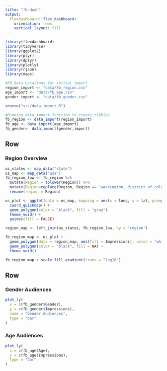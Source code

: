 ```yaml
---
title: "fb-dash"
output: 
  flexdashboard::flex_dashboard:
    orientation: rows
    vertical_layout: fill
---
```


```r
library(flexdashboard)
library(tidyverse)
library(ggplot2)
library(plyr)
library(dplyr)
library(plotly)
library(rjson)
library(maps)

#FB Data Locations for initial import
region_import <- "data/fb_region.csv"
age_import <- "data/fb_age.csv"
gender_import <- "data/fb_gender.csv"

source("src/data_import.R")

#Running data_import function to create tibbles
fb_region <- data_import(region_import)
fb_age <- data_import(age_import)
fb_gender<- data_import(gender_import)

```

Row 
------------------------------

### Region Overview

```r
us_states <- map_data("state")
us_map <- map_data("usa")
fb_region_low <- fb_region %>% 
  mutate(Region = tolower(Region)) %>% 
  mutate(Region=replace(Region, Region == "washington, district of columbia", "district of columbia")) %>% 
  rename(region = Region)

us_plot <- ggplot(data = us_map, mapping = aes(x = long, y = lat, group = group)) +
  coord_quickmap() +
  geom_polygon(color = "black", fill = "gray")
  theme_void() +
  guides(fill = FALSE)

region_map <- left_join(us_states, fb_region_low, by = "region")

fb_region_map <- us_plot +
  geom_polygon(data = region_map, aes(fill = Impressions), color = "white") +
  geom_polygon(color = "black", fill = NA) +
  theme_void()

fb_region_map + scale_fill_gradient(trans = "log10")

```

Row
-----------------------------
### Gender Audiences

```r
plot_ly(
  x = c(fb_gender$Gender),
  y = c(fb_gender$Impressions),
  name = "Gender Audiences",
  type = "bar"
)
```

### Age Audiences

```r
plot_ly(
  x = c(fb_age$Age),
  y = c(fb_age$Impressions),
  type = "bar"
)
```

